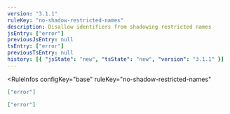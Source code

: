 ```yaml
---
version: "3.1.1"
ruleKey: "no-shadow-restricted-names"
description: Disallow identifiers from shadowing restricted names
jsEntry: ["error"]
previousJsEntry: null
tsEntry: ["error"]
previousTsEntry: null
history: [{ "jsState": "new", "tsState": "new", "version": "3.1.1" }]
---
```


<RuleInfos 
  configKey="base" 
  ruleKey="no-shadow-restricted-names" 
>

```json
["error"]
```

```json
["error"]
```

</RuleInfos>
